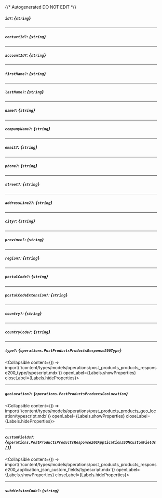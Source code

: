 {/* Autogenerated DO NOT EDIT  */}

##### `id?`: *{`string`}*

---
##### `contactId?`: *{`string`}*

---
##### `accountId?`: *{`string`}*

---
##### `firstName?`: *{`string`}*

---
##### `lastName?`: *{`string`}*

---
##### `name?`: *{`string`}*

---
##### `companyName?`: *{`string`}*

---
##### `email?`: *{`string`}*

---
##### `phone?`: *{`string`}*

---
##### `street?`: *{`string`}*

---
##### `addressLine2?`: *{`string`}*

---
##### `city?`: *{`string`}*

---
##### `province?`: *{`string`}*

---
##### `region?`: *{`string`}*

---
##### `postalCode?`: *{`string`}*

---
##### `postalCodeExtension?`: *{`string`}*

---
##### `country?`: *{`string`}*

---
##### `countryCode?`: *{`string`}*

---
##### `type?`: *{`operations.PostProductsProductsResponse200Type`}*
<Collapsible content={() => import('/content/types/models/operations/post_products_products_response200_type/typescript.mdx')} openLabel={Labels.showProperties} closeLabel={Labels.hideProperties}>
</Collapsible>

---
##### `geoLocation?`: *{`operations.PostProductsProductsGeoLocation`}*
<Collapsible content={() => import('/content/types/models/operations/post_products_products_geo_location/typescript.mdx')} openLabel={Labels.showProperties} closeLabel={Labels.hideProperties}>
</Collapsible>

---
##### `customFields?`: *{`operations.PostProductsProductsResponse200ApplicationJSONCustomFields[]`}*
<Collapsible content={() => import('/content/types/models/operations/post_products_products_response200_application_json_custom_fields/typescript.mdx')} openLabel={Labels.showProperties} closeLabel={Labels.hideProperties}>
</Collapsible>

---
##### `subdivisionCode?`: *{`string`}*


